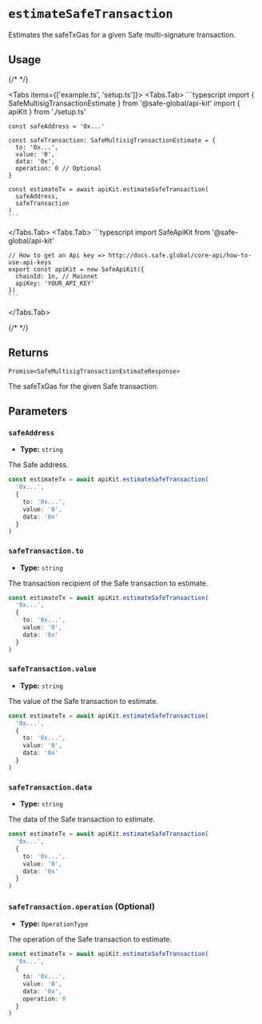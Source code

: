 
# `estimateSafeTransaction`

Estimates the safeTxGas for a given Safe multi-signature transaction.

## Usage

{/* <!-- vale off --> */}

<Tabs items={['example.ts', 'setup.ts']}>
  <Tabs.Tab>
    ```typescript
    import { SafeMultisigTransactionEstimate } from '@safe-global/api-kit'
    import { apiKit } from './setup.ts'

    const safeAddress = '0x...'
    
    const safeTransaction: SafeMultisigTransactionEstimate = {
      to: '0x...',
      value: '0',
      data: '0x',
      operation: 0 // Optional
    }

    const estimateTx = await apiKit.estimateSafeTransaction(
      safeAddress,
      safeTransaction
    )
    ```
  </Tabs.Tab>
  <Tabs.Tab>
    ```typescript
    import SafeApiKit from '@safe-global/api-kit'

    // How to get an Api key => http://docs.safe.global/core-api/how-to-use-api-keys
    export const apiKit = new SafeApiKit({
      chainId: 1n, // Mainnet
      apiKey: 'YOUR_API_KEY'
    })
    ```
  </Tabs.Tab>
</Tabs>

{/* <!-- vale on --> */}

## Returns

`Promise<SafeMultisigTransactionEstimateResponse>`

The safeTxGas for the given Safe transaction.

## Parameters

### `safeAddress`

- **Type:** `string`

The Safe address.

```typescript focus=2
const estimateTx = await apiKit.estimateSafeTransaction(
  '0x...',
  {
    to: '0x...',
    value: '0',
    data: '0x'
  }
)
```

### `safeTransaction.to`

- **Type:** `string`

The transaction recipient of the Safe transaction to estimate.

```typescript focus=4
const estimateTx = await apiKit.estimateSafeTransaction(
  '0x...',
  {
    to: '0x...',
    value: '0',
    data: '0x'
  }
)
```

### `safeTransaction.value`

- **Type:** `string`

The value of the Safe transaction to estimate.

```typescript focus=5
const estimateTx = await apiKit.estimateSafeTransaction(
  '0x...',
  {
    to: '0x...',
    value: '0',
    data: '0x'
  }
)
```

### `safeTransaction.data`

- **Type:** `string`

The data of the Safe transaction to estimate.

```typescript focus=6
const estimateTx = await apiKit.estimateSafeTransaction(
  '0x...',
  {
    to: '0x...',
    value: '0',
    data: '0x'
  }
)
```

### `safeTransaction.operation` (Optional)

- **Type:** `OperationType`

The operation of the Safe transaction to estimate.

```typescript focus=7
const estimateTx = await apiKit.estimateSafeTransaction(
  '0x...',
  {
    to: '0x...',
    value: '0',
    data: '0x',
    operation: 0
  }
)
```
